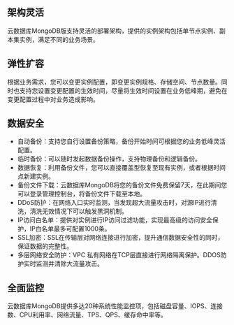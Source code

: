 ## 架构灵活

云数据库MongoDB版支持灵活的部署架构，提供的实例架构包括单节点实例、副本集实例，满足不同的业务场景。

## 弹性扩容

根据业务需求，您可以变更实例配置，即变更实例规格、存储空间、节点数量。同时也支持您设置变更配置的生效时间，尽量将生效时间设置在业务低峰期，避免在变更配置过程中对业务造成影响。

## 数据安全

* 自动备份：支持您自行设置备份策略，备份开始时间可根据您的业务低峰灵活配置。
* 临时备份：可以随时发起数据备份操作，支持物理备份和逻辑备份。
* 数据恢复：利用备份文件，您可以直接覆盖型恢复至现有实例，或者根据时间点新建实例。
* 备份文件下载：云数据库MongoDB将您的备份文件免费保留7天，在此期间您可以登录管理控制台，将备份文件下载至本地。
* DDoS防护：在网络入口实时监测，当发现超大流量攻击时，对源IP进行清洗，清洗无效情况下可以触发黑洞机制。
* IP访问白名单：提供对实例进行IP访问过滤功能，实现最高级的访问安全保护，IP白名单最多可配置1000条。
* SSL加密：SSL在传输层对网络连接进行加密，提升通信数据安全性的同时，保证数据的完整性。
* 多层网络安全防护：VPC 私有网络在TCP层直接进行网络隔离保护。DDOS防护实时监测并清除大流量攻击。

## 全面监控

云数据库MongoDB提供多达20种系统性能监控项，包括磁盘容量、IOPS、连接数、CPU利用率、网络流量、TPS、QPS、缓存命中率等。
